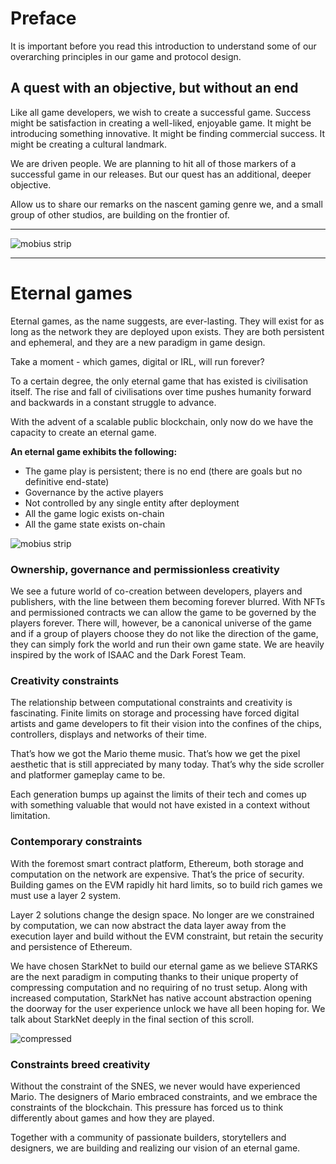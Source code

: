 
# Preface

<Callout emoji="👾">
  It is important before you read this introduction to understand some of our
  overarching principles in our game and protocol design.
</Callout>

## A quest with an objective, but without an end

Like all game developers, we wish to create a successful game. Success might be satisfaction in creating a well-liked, enjoyable game. It might be introducing something innovative. It might be finding commercial success. It might be creating a cultural landmark.

We are driven people. We are planning to hit all of those markers of a successful game in our releases. But our quest has an additional, deeper objective.

Allow us to share our remarks on the nascent gaming genre we, and a small group of other studios, are building on the frontier of.

---

![mobius strip](static/img/mobius-minimal.png)

---

# Eternal games

Eternal games, as the name suggests, are ever-lasting. They will exist for as long as the network they are deployed upon exists. They are both persistent and ephemeral, and they are a new paradigm in game design.

Take a moment - which games, digital or IRL, will run forever?

To a certain degree, the only eternal game that has existed is civilisation itself. The rise and fall of civilisations over time pushes humanity forward and backwards in a constant struggle to advance.

With the advent of a scalable public blockchain, only now do we have the capacity to create an eternal game.

**An eternal game exhibits the following:**

- The game play is persistent; there is no end (there are goals but no definitive end-state)
- Governance by the active players
- Not controlled by any single entity after deployment
- All the game logic exists on-chain
- All the game state exists on-chain

![mobius strip](static/img/game/eternal.png)

### Ownership, governance and permissionless creativity

We see a future world of co-creation between developers, players and publishers, with the line between them becoming forever blurred. With NFTs and permissioned contracts we can allow the game to be governed by the players forever. There will, however, be a canonical universe of the game and if a group of players choose they do not like the direction of the game, they can simply fork the world and run their own game state. We are heavily inspired by the work of ISAAC and the Dark Forest Team.

### Creativity constraints

The relationship between computational constraints and creativity is fascinating. Finite limits on storage and processing have forced digital artists and game developers to fit their vision into the confines of the chips, controllers, displays and networks of their time.

That’s how we got the Mario theme music. That’s how we get the pixel aesthetic that is still appreciated by many today. That’s why the side scroller and platformer gameplay came to be.

Each generation bumps up against the limits of their tech and comes up with something valuable that would not have existed in a context without limitation.

### Contemporary constraints

With the foremost smart contract platform, Ethereum, both storage and computation on the network are expensive. That’s the price of security. Building games on the EVM rapidly hit hard limits, so to build rich games we must use a layer 2 system.

Layer 2 solutions change the design space. No longer are we constrained by computation, we can now abstract the data layer away from the execution layer and build without the EVM constraint, but retain the security and persistence of Ethereum.

We have chosen StarkNet to build our eternal game as we believe STARKS are the next paradigm in computing thanks to their unique property of compressing computation and no requiring of no trust setup. Along with increased computation, StarkNet has native account abstraction opening the doorway for the user experience unlock we have all been hoping for. We talk about StarkNet deeply in the final section of this scroll.

![compressed](static/img/game/compressed.png)

### Constraints breed creativity

Without the constraint of the SNES, we never would have experienced Mario. The designers of Mario embraced constraints, and we embrace the constraints of the blockchain. This pressure has forced us to think differently about games and how they are played.

Together with a community of passionate builders, storytellers and designers, we are building and realizing our vision of an eternal game.

